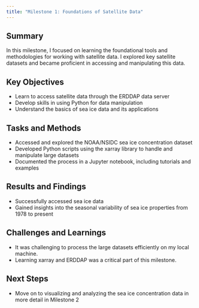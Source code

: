 ```yaml
---
title: "Milestone 1: Foundations of Satellite Data"
---
```


## Summary
In this milestone, I focused on learning the foundational tools and methodologies for working with satellite data. I explored key satellite datasets and became proficient in accessing and manipulating this data.

## Key Objectives
- Learn to access satellite data through the ERDDAP data server
- Develop skills in using Python for data manipulation
- Understand the basics of sea ice data and its applications

## Tasks and Methods
- Accessed and explored the NOAA/NSIDC sea ice concentration dataset
- Developed Python scripts using the xarray library to handle and manipulate large datasets
- Documented the process in a Jupyter notebook, including tutorials and examples

## Results and Findings
- Successfully accessed sea ice data
- Gained insights into the seasonal variability of sea ice properties from 1978 to present

## Challenges and Learnings
- It was challenging to process the large datasets efficiently on my local machine.
- Learning xarray and ERDDAP was a critical part of this milestone.

## Next Steps
- Move on to visualizing and analyzing the sea ice concentration data in more detail in Milestone 2